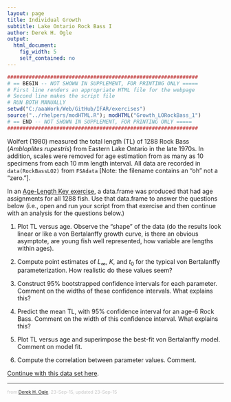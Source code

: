 ```yaml
---
layout: page
title: Individual Growth
subtitle: Lake Ontario Rock Bass I
author: Derek H. Ogle
output: 
  html_document: 
    fig_width: 5
    self_contained: no
---
```

```r
##############################################################
# == BEGIN -- NOT SHOWN IN SUPPLEMENT, FOR PRINTING ONLY =====
# First line renders an appropriate HTML file for the webpage
# Second line makes the script file
# RUN BOTH MANUALLY
setwd("C:/aaaWork/Web/GitHub/IFAR/exercises")
source("../rhelpers/modHTML.R"); modHTML("Growth_LORockBass_1")
# == END -- NOT SHOWN IN SUPPLEMENT, FOR PRINTING ONLY =====
##############################################################
```

<style type="text/css">
ol ol { list-style-type: lower-alpha; }
</style>

Wolfert (1980) measured the total length (TL) of 1288 Rock Bass (*Ambloplites rupestris*) from Eastern Lake Ontario in the late 1970s.  In addition, scales were removed for age estimation from as many as 10 specimens from each 10 mm length interval.  All data are recorded in `data(RockBassLO2)` from `FSAdata` [Note: the filename contains an "oh" not a "zero."].

In an [Age-Length Key exercise](ALK_LORockBass_2.html), a data.frame was produced that had age assignments for all 1288 fish.  Use that data.frame to answer the questions below (i.e., open and run your script from that exercise and then continue with an analysis for the questions below.)

1. Plot TL versus age.  Observe the "shape" of the data (do the results look linear or like a von Bertalanffy growth curve, is there an obvious asymptote, are young fish well represented, how variable are lengths within ages).

1. Compute point estimates of $L_{\infty}$, $K$, and $t_{0}$ for the typical von Bertalanffy parameterization.  How realistic do these values seem?

1. Construct 95% bootstrapped confidence intervals for each parameter.  Comment on the widths of these confidence intervals.  What explains this?

1. Predict the mean TL, with 95% confidence interval for an age-6 Rock Bass.  Comment on the width of this confidence interval.  What explains this?

1. Plot TL versus age and superimpose the best-fit von Bertalanffy model.  Comment on model fit.

1. Compute the correlation between parameter values.  Comment.

[Continue with this data set here](Growth_LORockBass_2.html).

---
<p style="font-size: 0.75em; color: c6c6c6;">from <a href="http://derekogle.com">Derek H. Ogle</a>, 23-Sep-15, updated 23-Sep-15</p>

